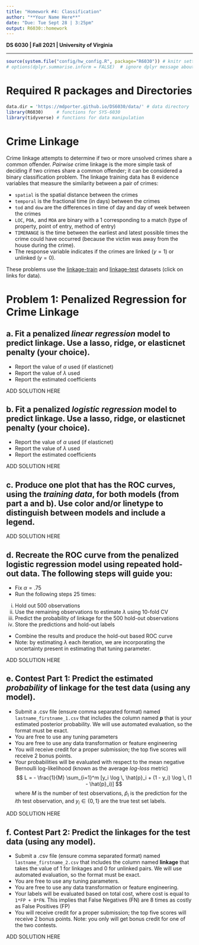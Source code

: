 ```yaml
---
title: "Homework #4: Classification" 
author: "**Your Name Here**"
date: "Due: Tue Sept 28 | 3:25pm"
output: R6030::homework
---
```


**DS 6030 | Fall 2021 | University of Virginia**

------------------------------------------------------------------------

```r
source(system.file("config/hw_config.R", package="R6030")) # knitr settings
# options(dplyr.summarise.inform = FALSE)  # ignore dplyr message about grouping
```




# Required R packages and Directories

::: {.solution}
```r
data.dir = 'https://mdporter.github.io/DS6030/data/' # data directory
library(R6030)     # functions for SYS-6030
library(tidyverse) # functions for data manipulation   
```
:::


# Crime Linkage

Crime linkage attempts to determine if two or more unsolved crimes share a common offender. *Pairwise* crime linkage is the more simple task of deciding if two crimes share a common offender; it can be considered a binary classification problem. The linkage training data has 8 evidence variables that measure the similarity between a pair of crimes:

- `spatial` is the spatial distance between the crimes
- `temporal` is the fractional time (in days) between the crimes
- `tod` and `dow` are the differences in time of day and day of week between the crimes
- `LOC`, `POA,` and `MOA` are binary with a 1 corresponding to a match (type of property, point of entry, method of entry)
- `TIMERANGE` is the time between the earliest and latest possible times the crime could have occurred (because the victim was away from the house during the crime).
- The response variable indicates if the crimes are linked ($y=1$) or unlinked ($y=0$).


These problems use the [linkage-train](https://mdporter.github.io/SYS6018/data/linkage_train.csv) and [linkage-test](https://mdporter.github.io/SYS6018/data/linkage_test.csv) datasets (click on links for data). 



# Problem 1: Penalized Regression for Crime Linkage

## a. Fit a penalized *linear regression* model to predict linkage. Use a lasso, ridge, or elasticnet penalty (your choice). 
- Report the value of $\alpha$ used (if elasticnet)
- Report the value of $\lambda$ used
- Report the estimated coefficients


::: {.solution}
ADD SOLUTION HERE
:::



## b. Fit a penalized *logistic regression* model to predict linkage. Use a lasso, ridge, or elasticnet penalty (your choice).  
- Report the value of $\alpha$ used (if elasticnet)
- Report the value of $\lambda$ used
- Report the estimated coefficients

::: {.solution}
ADD SOLUTION HERE
:::


## c. Produce one plot that has the ROC curves, using the *training data*, for both models (from part a and b). Use color and/or linetype to distinguish between models and include a legend.       

::: {.solution}
ADD SOLUTION HERE
:::




## d. Recreate the ROC curve from the penalized logistic regression model using repeated hold-out data. The following steps will guide you:
- Fix $\alpha=.75$ 
- Run the following steps 25 times:
i. Hold out 500 observations
ii. Use the remaining observations to estimate $\lambda$ using 10-fold CV
iii. Predict the probability of linkage for the 500 hold-out observations
iv. Store the predictions and hold-out labels
- Combine the results and produce the hold-out based ROC curve
- Note: by estimating $\lambda$ each iteration, we are incorporating the uncertainty present in estimating that tuning parameter. 
    
::: {.solution}
ADD SOLUTION HERE
:::

    

## e. Contest Part 1: Predict the estimated *probability* of linkage for the test data (using any model). 
- Submit a .csv file (ensure comma separated format) named `lastname_firstname_1.csv` that includes the column named **p** that is your estimated posterior probability. We will use automated evaluation, so the format must be exact. 
- You are free to use any tuning parameters
- You are free to use any data transformation or feature engineering
- You will receive credit for a proper submission; the top five scores will receive 2 bonus points.     
- Your probabilities will be evaluated with respect to the mean negative Bernoulli log-likelihood (known as the average *log-loss* metric)
$$ 
L = - \frac{1}{M} \sum_{i=1}^m [y_i \log \, \hat{p}_i + (1 - y_i) \log \, (1 - \hat{p}_i)]
$$
where $M$ is the number of test observations, $\hat{p}_i$ is the prediction for the $i$th test observation, and $y_i \in \{0,1\}$ are the true test set labels.

::: {.solution}
ADD SOLUTION HERE
:::




## f. Contest Part 2: Predict the linkages for the test data (using any model). 
- Submit a .csv file (ensure comma separated format) named `lastname_firstname_2.csv` that includes the column named **linkage** that takes the value of 1 for linkages and 0 for unlinked pairs. We will use automated evaluation, so the format must be exact. 
- You are free to use any tuning parameters.
- You are free to use any data transformation or feature engineering.
- Your labels will be evaluated based on total cost, where cost is equal to `1*FP + 8*FN`. This implies that False Negatives (FN) are 8 times as costly as False Positives (FP)    
- You will receive credit for a proper submission; the top five scores will receive 2 bonus points. Note: you only will get bonus credit for one of the two contests. 

::: {.solution}
ADD SOLUTION HERE
:::







